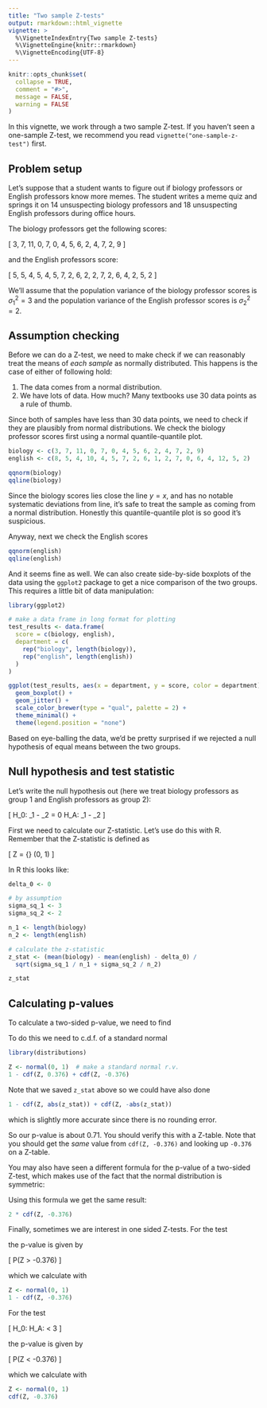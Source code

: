 ```yaml
---
title: "Two sample Z-tests"
output: rmarkdown::html_vignette
vignette: >
  %\VignetteIndexEntry{Two sample Z-tests}
  %\VignetteEngine{knitr::rmarkdown}
  %\VignetteEncoding{UTF-8}
---
```


```r
knitr::opts_chunk$set(
  collapse = TRUE,
  comment = "#>",
  message = FALSE,
  warning = FALSE
)
```

In this vignette, we work through a two sample Z-test. If you haven't seen a one-sample Z-test, we recommend you read `vignette("one-sample-z-test")` first.

## Problem setup

Let's suppose that a student wants to figure out if biology professors or English professors know more memes. The student writes a meme quiz and springs it on 14 unsuspecting biology professors and 18 unsuspecting English professors during office hours.

The biology professors get the following scores:

\[
  3, 7, 11, 0, 7, 0, 4, 5, 6, 2, 4, 7, 2, 9
\]

and the English professors score:

\[
  5, 5, 4, 5, 4, 5, 7, 2, 6, 2, 2, 7, 2, 6, 4, 2, 5, 2
\]

We'll assume that the population variance of the biology professor scores is $\sigma^2_1 = 3$ and the population variance of the English professor scores is $\sigma^2_2 = 2$.

## Assumption checking

Before we can do a Z-test, we need to make check if we can reasonably
treat the means of *each sample* as normally distributed. This happens is
the case of either of following hold:

1. The data comes from a normal distribution.
2. We have lots of data. How much? Many textbooks use 30 data points as a rule of thumb.

Since both of samples have less than 30 data points, we need to check if they are plausibly from normal distributions. We check the biology professor scores first using a normal quantile-quantile plot.

```r
biology <- c(3, 7, 11, 0, 7, 0, 4, 5, 6, 2, 4, 7, 2, 9)
english <- c(8, 5, 4, 10, 4, 5, 7, 2, 6, 1, 2, 7, 0, 6, 4, 12, 5, 2)

qqnorm(biology)
qqline(biology)
```

Since the biology scores lies close the line $y = x$, and has no notable systematic deviations from line, it's safe to treat the sample as coming from a normal distribution. Honestly this quantile-quantile plot is so good it's suspicious.

Anyway, next we check the English scores

```r
qqnorm(english)
qqline(english)
```

And it seems fine as well. We can also create side-by-side boxplots of the data using the `ggplot2` package to get a nice comparison of the two groups. This requires a little bit of data manipulation:

```r
library(ggplot2)

# make a data frame in long format for plotting
test_results <- data.frame(
  score = c(biology, english),
  department = c(
    rep("biology", length(biology)),
    rep("english", length(english))
  )
)

ggplot(test_results, aes(x = department, y = score, color = department)) +
  geom_boxplot() +
  geom_jitter() +
  scale_color_brewer(type = "qual", palette = 2) +
  theme_minimal() +
  theme(legend.position = "none")
```

Based on eye-balling the data, we'd be pretty surprised if we rejected a null hypothesis of equal means between the two groups.

## Null hypothesis and test statistic

Let's write the null hypothesis out (here we treat biology professors as group 1 and English professors as group 2):

\[
  H_0: \mu_1 - \mu_2 = 0 \qquad H_A: \mu_1 - \mu_2 \neq 0
\]

First we need to calculate our Z-statistic. Let's use do this with R.
Remember that the Z-statistic is defined as

\[
  Z = \frac{\bar x_1 - \bar x_2 - \delta_0}
    {\sqrt{\sigma_1^2 / n_1 + \sigma_2^2 / n_2}} \sim \mathrm{Normal}(0, 1)
\]

In R this looks like:

```r
delta_0 <- 0

# by assumption
sigma_sq_1 <- 3
sigma_sq_2 <- 2

n_1 <- length(biology)
n_2 <- length(english)

# calculate the z-statistic
z_stat <- (mean(biology) - mean(english) - delta_0) / 
  sqrt(sigma_sq_1 / n_1 + sigma_sq_2 / n_2)

z_stat
```

## Calculating p-values

To calculate a two-sided p-value, we need to find

\begin{align}
  P(|Z| \ge |-0.376|)
  &= P(Z \ge 0.376) + P(Z \le -0.376) \\
  &= 1 - P(Z \le 0.376) + P(Z \le -0.376) \\
  &= 1 - \Phi(0.376) + \Phi(0.376)
\end{align}

To do this we need to c.d.f. of a standard normal

```r
library(distributions)

Z <- normal(0, 1)  # make a standard normal r.v.
1 - cdf(Z, 0.376) + cdf(Z, -0.376)
```

Note that we saved `z_stat` above so we could have also done

```r
1 - cdf(Z, abs(z_stat)) + cdf(Z, -abs(z_stat))
```

which is slightly more accurate since there is no rounding error.

So our p-value is about 0.71. You should verify this with a Z-table.
Note that you should get the *same* value from `cdf(Z, -0.376)` and looking
up `-0.376` on a Z-table.

You may also have seen a different formula for the p-value of a two-sided
Z-test, which makes use of the fact that the normal distribution is
symmetric:

\begin{align}
  P(|Z| \ge |-0.376|)
  &= 2 \cdot P(Z \le -|-0.376|)
  &= 2 \cdot \Phi(-0.376)
\end{align}

Using this formula we get the same result:

```r
2 * cdf(Z, -0.376)
```

Finally, sometimes we are interest in one sided Z-tests. For the test

\begin{align}
  H_0: \mu \le 3 \qquad H_A: \mu > 3
\end{align}

the p-value is given by

\[
  P(Z > -0.376)
\]

which we calculate with

```r
Z <- normal(0, 1)
1 - cdf(Z, -0.376)
```

For the test

\[
  H_0: \mu \ge 3 \qquad H_A: \mu < 3
\]

the p-value is given by

\[
  P(Z < -0.376)
\]

which we calculate with

```r
Z <- normal(0, 1)
cdf(Z, -0.376)
```
